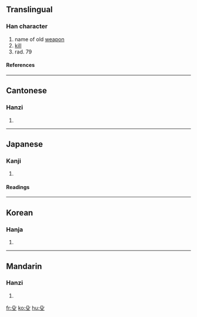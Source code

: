 ==Translingual==
{{stroke order|type=animate}}
===Han character===
{{Han char|rn=79|rad=殳|as=00|sn=4|four=7740<sub>7</sub>|canj=竹弓水 (HNE), X竹弓水 (XHNE)}}
# name of old [[weapon]]
# [[kill]]
# rad. 79
====References====
{{Han ref|kx=0584.170|dkj=16613|dj=0977.050|hdz=32155.010|uh=6BB3|ud=27571|bh=C95F|bd=51551}}

----

==Cantonese==
===Hanzi===
{{yue-hanzi|jyut=|y=syu4}}
# {{defn|Cantonese}}

----
==Japanese==
===Kanji===
{{ja-kanji|grade=|rs=殳00}}
# {{defn|Japanese}} 
====Readings====
{{ja-readings|on=[[しゅ]] (shu)|kun=[[ほこ]] (hoko)}}

----
==Korean==
===Hanja===
{{ko-hanja|hangeul=쉬|eumhun=|rv=swi|mr=swi|y=swi}}
# {{defn|Korean}}

----
==Mandarin==
===Hanzi===
{{cmn-hanzi|pin=[[shū]] (shu1)|wg=shu<sup>1</sup>}}
# {{defn|Mandarin}}

[[fr:殳]]
[[ko:殳]]
[[hu:殳]]